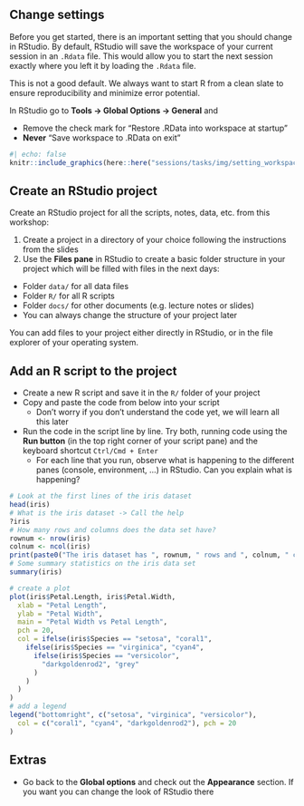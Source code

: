## Change settings

Before you get started, there is an important setting that you should change in RStudio.
By default, RStudio will save the workspace of your current session in an `.Rdata` file. This would allow you to start the next session exactly where you left it by loading the `.Rdata` file.

This is not a good default. We always want to start R from a clean slate to ensure reproducibility and minimize error potential.

In RStudio go to **Tools -> Global Options -> General** and 

- Remove the check mark for "Restore .RData into workspace at startup"
- **Never** "Save workspace to .RData on exit"

```r
#| echo: false
knitr::include_graphics(here::here("sessions/tasks/img/setting_workspace.png"))
```

## Create an RStudio project

Create an RStudio project for all the scripts, notes, data, etc. from this workshop:

1. Create a project in a directory of your choice following the instructions from the slides
2. Use the **Files pane** in RStudio to create a basic folder structure in your project which will be filled with files in the next days:
  - Folder `data/` for all data files 
  - Folder `R/` for all R scripts
  - Folder `docs/` for other documents (e.g. lecture notes or slides)
  - You can always change the structure of your project later

You can add files to your project either directly in RStudio, or in the file explorer of your operating system.

## Add an R script to the project

- Create a new R script and save it in the `R/` folder of your project
- Copy and paste the code from below into your script
  - Don't worry if you don't understand the code yet, we will learn all this later
- Run the code in the script line by line. Try both, running code using the **Run button** (in the top right corner of your script pane) and the keyboard shortcut `Ctrl/Cmd + Enter`
  - For each line that you run, observe what is happening to the different panes (console, environment, ...) in RStudio. Can you explain what is happening?

```r
# Look at the first lines of the iris dataset
head(iris)
# What is the iris dataset -> Call the help
?iris
# How many rows and columns does the data set have?
rownum <- nrow(iris)
colnum <- ncol(iris)
print(paste0("The iris dataset has ", rownum, " rows and ", colnum, " columns."))
# Some summary statistics on the iris data set
summary(iris)

# create a plot
plot(iris$Petal.Length, iris$Petal.Width,
  xlab = "Petal Length",
  ylab = "Petal Width",
  main = "Petal Width vs Petal Length",
  pch = 20,
  col = ifelse(iris$Species == "setosa", "coral1",
    ifelse(iris$Species == "virginica", "cyan4",
      ifelse(iris$Species == "versicolor",
        "darkgoldenrod2", "grey"
      )
    )
  )
)
# add a legend
legend("bottomright", c("setosa", "virginica", "versicolor"),
  col = c("coral1", "cyan4", "darkgoldenrod2"), pch = 20
)

```

## Extras

- Go back to the **Global options** and check out the **Appearance** section. If you want
you can change the look of RStudio there

